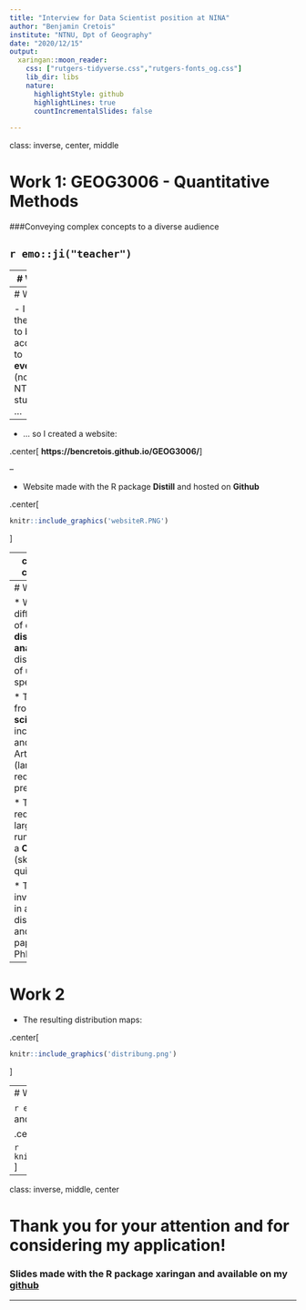 ```yaml
---
title: "Interview for Data Scientist position at NINA"
author: "Benjamin Cretois"
institute: "NTNU, Dpt of Geography"
date: "2020/12/15"
output:
  xaringan::moon_reader:
    css: ["rutgers-tidyverse.css","rutgers-fonts_og.css"]
    lib_dir: libs
    nature:
      highlightStyle: github
      highlightLines: true
      countIncrementalSlides: false
      
---
```

class: inverse, center, middle

# Work 1: GEOG3006 - Quantitative Methods

###Conveying complex concepts to a diverse audience

## `r emo::ji("teacher")`

---
# Work 1

- Teaching the use of R programming and principles of data analysis

- Students from very different backgrounds

- Master level course

- Architecture of the course based on the **workflow of the data scientist**:

```r
knitr::include_graphics('ds_workflow.PNG')
```

---
# Work 1

- I wanted the course to be accessible to **everyone** (not just NTNU students) ...

--

- ... so I created a website:

.center[
**https://bencretois.github.io/GEOG3006/**]

--

- Website made with the R package **Distill** and hosted on **Github**

.center[
```r
knitr::include_graphics('websiteR.PNG')
```
]

---
class: inverse, center, middle

# Work 2: Some of my PhD work

### Flexibility and adaptability & handling large dataset

## `r emo::ji("stats")`


---
# Work 2

* We **Compiled** different source of data to **make, display and analyze** distribution maps of ungulates species in Europe.

* The data came from **citizen science portals** including GBIF and Artsobservasjoner (large dataset requiring a lot of pre-processing!)

* The analysis required handling large raster and running the model a **Cloud server** (skill that I had to quickly learn)

* This work has involved working in a cross-disciplinary team and resulted in 2 papers for my PhD

---
# Work 2

* The resulting distribution maps:

.center[
```r
knitr::include_graphics('distribung.png')
```
]

---
# Work 2

`r emo::ji('right')` Links to [paper 1](https://www.sciencedirect.com/science/article/pii/S0006320719318312) and [paper 2](https://ecoevorxiv.org/2md94/download?format=pdf)

.center[
```r
knitr::include_graphics('paper1.PNG')
```


```r
knitr::include_graphics('paper2.PNG')
```
]


---

class: inverse, middle, center

# Thank you for your attention and for considering my application!

### Slides made with the R package **xaringan** and available on my [github](https://bencretois.github.io/my_work_presentation/#1)

---